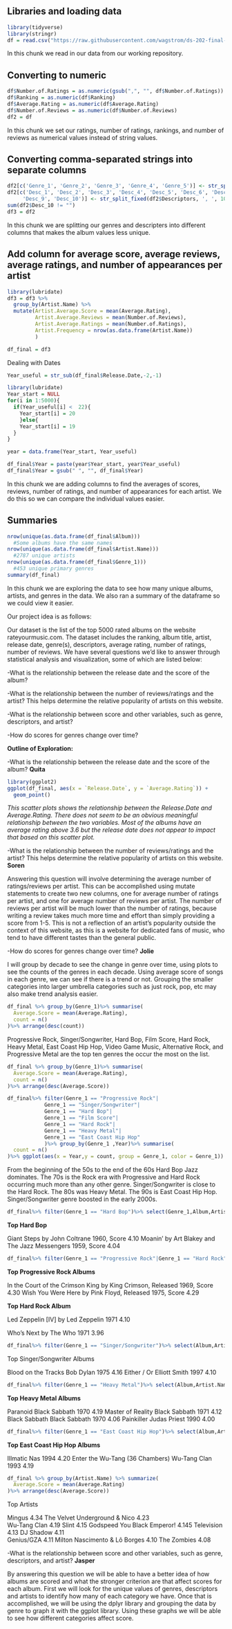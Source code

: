 ## Libraries and loading data

```r
library(tidyverse)
library(stringr)
df = read.csv("https://raw.githubusercontent.com/wagstrom/ds-202-final-project/main/rym_top_5000_all_time.csv")
```

In this chunk we read in our data from our working repository.

## Converting to numeric

```r
df$Number.of.Ratings = as.numeric(gsub(",", "", df$Number.of.Ratings))
df$Ranking = as.numeric(df$Ranking)
df$Average.Rating = as.numeric(df$Average.Rating)
df$Number.of.Reviews = as.numeric(df$Number.of.Reviews)
df2 = df
```

In this chunk we set our ratings, number of ratings, rankings, and number of reviews as numerical values instead of string values.

## Converting comma-separated strings into separate columns

```r
df2[c('Genre_1', 'Genre_2', 'Genre_3', 'Genre_4', 'Genre_5')] <- str_split_fixed(df2$Genres, ', ', 5)
df2[c('Desc_1', 'Desc_2', 'Desc_3', 'Desc_4', 'Desc_5', 'Desc_6', 'Desc_7', 'Desc_8',
     'Desc_9', 'Desc_10')] <- str_split_fixed(df2$Descriptors, ', ', 10)
sum(df2$Desc_10 != "")
df3 = df2
```

In this chunk we are splitting our genres and descripters into different columns that makes the album values less unique.

## Add column for average score, average reviews, average ratings, and number of appearances per artist

```r
library(lubridate)
df3 = df3 %>%
  group_by(Artist.Name) %>%
  mutate(Artist.Average.Score = mean(Average.Rating),
         Artist.Average.Reviews = mean(Number.of.Reviews),
         Artist.Average.Ratings = mean(Number.of.Ratings),
         Artist.Frequency = nrow(as.data.frame(Artist.Name))
         )

df_final = df3
```

Dealing with Dates

```r
Year_useful = str_sub(df_final$Release.Date,-2,-1)

library(lubridate)
Year_start = NULL
for(i in 1:5000){
  if(Year_useful[i] <  22){
    Year_start[i] = 20
    }else{
    Year_start[i] = 19
  }
}

year = data.frame(Year_start, Year_useful)

df_final$Year = paste(year$Year_start, year$Year_useful)
df_final$Year = gsub(" ", "", df_final$Year)
```

In this chunk we are adding columns to find the averages of scores, reviews, number of ratings, and number of appearances for each artist. We do this so we can compare the individual values easier.

## Summaries

```r
nrow(unique(as.data.frame(df_final$Album)))
  #Some albums have the same names
nrow(unique(as.data.frame(df_final$Artist.Name)))
  #2787 unique artists
nrow(unique(as.data.frame(df_final$Genre_1)))
  #453 unique primary genres
summary(df_final)
```

In this chunk we are exploring the data to see how many unique albums, artists, and genres in the data. We also ran a summary of the dataframe so we could view it easier.

Our project idea is as follows:

Our dataset is the list of the top 5000 rated albums on the website rateyourmusic.com. The dataset includes the ranking, album title, artist, release date, genre(s), descriptors, average rating, number of ratings, number of reviews. We have several questions we'd like to answer through statistical analysis and visualization, some of which are listed below:

-What is the relationship between the release date and the score of the album?

-What is the relationship between the number of reviews/ratings and the artist? This helps determine the relative popularity of artists on this website.

-What is the relationship between score and other variables, such as genre, descriptors, and artist?

-How do scores for genres change over time?

**Outline of Exploration:**

-What is the relationship between the release date and the score of the album? **Quita**

```r
library(ggplot2)
ggplot(df_final, aes(x = `Release.Date`, y = `Average.Rating`)) +
  geom_point()
```

*This scatter plots shows the relationship between the Release.Date and Average.Rating. There does not seem to be an obvious meaningful relationship between the two variables. Most of the albums have an average rating above 3.6 but the release date does not appear to impact that based on this scatter plot.*

-What is the relationship between the number of reviews/ratings and the artist? This helps determine the relative popularity of artists on this website. **Soren**

Answering this question will involve determining the average number of ratings/reviews per artist. This can be accomplished using mutate statements to create two new columns, one for average number of ratings per artist, and one for average number of reviews per artist. The number of reviews per artist will be much lower than the number of ratings, because writing a review takes much more time and effort than simply providing a score from 1-5. This is not a reflection of an artist's popularity outside the context of this website, as this is a website for dedicated fans of music, who tend to have different tastes than the general public.

-How do scores for genres change over time? **Jolie**

I will group by decade to see the change in genre over time, using plots to see the counts of the genres in each decade. Using average score of songs in each genre, we can see if there is a trend or not. Grouping the smaller categories into larger umbrella categories such as just rock, pop, etc may also make trend analysis easier.

```r
df_final %>% group_by(Genre_1)%>% summarise(
  Average.Score = mean(Average.Rating),
  count = n()
)%>% arrange(desc(count))
```

Progressive Rock, Singer/Songwriter, Hard Bop, Film Score, Hard Rock, Heavy Metal, East Coast Hip Hop, Video Game Music, Alternative Rock, and Progressive Metal are the top ten genres the occur the most on the list.

```r
df_final %>% group_by(Genre_1)%>% summarise(
  Average.Score = mean(Average.Rating),
  count = n()
)%>% arrange(desc(Average.Score))
```

```r
df_final%>% filter(Genre_1 == "Progressive Rock"|
            Genre_1 == "Singer/Songwriter"|
            Genre_1 == "Hard Bop"|
            Genre_1 == "Film Score"|
            Genre_1 == "Hard Rock"|
            Genre_1 == "Heavy Metal"|
            Genre_1 == "East Coast Hip Hop"
            )%>% group_by(Genre_1 ,Year)%>% summarise(
  count = n()
)%>% ggplot(aes(x = Year,y = count, group = Genre_1, color = Genre_1)) + geom_line()+ theme(axis.text.x = element_text(angle = 90, size = 10))
```

From the beginning of the 50s to the end of the 60s Hard Bop Jazz dominates. The 70s is the Rock era with Progressive and Hard Rock occurring much more than any other genre. Singer/Songwriter is close to the Hard Rock. The 80s was Heavy Metal. The 90s is East Coast Hip Hop. Singer/Songwriter genre boosted in the early 2000s.

```r
df_final%>% filter(Genre_1 == "Hard Bop")%>% select(Genre_1,Album,Artist.Name, Year,Average.Rating)%>% arrange(desc(Average.Rating))
```

**Top Hard Bop**

Giant Steps by John Coltrane	1960, Score 4.10
Moanin' by Art Blakey and The Jazz Messengers	1959, Score 4.04

```r
df_final%>% filter(Genre_1 == "Progressive Rock"|Genre_1 == "Hard Rock")%>% select(Album,Artist.Name, Year,Average.Rating)%>% arrange(desc(Average.Rating))
```

**Top Progressive Rock Albums**

In the Court of the Crimson King by King Crimson, Released 1969, Score 4.30
Wish You Were Here by Pink Floyd, Released 1975, Score 4.29

**Top Hard Rock Album**

Led Zeppelin [IV] by Led Zeppelin	1971	4.10

Who's Next by The Who	1971	3.96

```r
df_final%>% filter(Genre_1 == "Singer/Songwriter")%>% select(Album,Artist.Name, Year,Average.Rating)%>% arrange(desc(Average.Rating))
```

Top Singer/Songwriter Albums

Blood on the Tracks	Bob Dylan	1975	4.16
Either / Or Elliott Smith	1997	4.10

```r
df_final%>% filter(Genre_1 == "Heavy Metal")%>% select(Album,Artist.Name, Year,Average.Rating)%>% arrange(desc(Average.Rating))
```

**Top Heavy Metal Albums**

Paranoid	Black Sabbath	1970	4.19
Master of Reality	Black Sabbath	1971	4.12
Black Sabbath	Black Sabbath	1970	4.06
Painkiller Judas Priest	1990	4.00

```r
df_final%>% filter(Genre_1 == "East Coast Hip Hop")%>% select(Album,Artist.Name, Year,Average.Rating)%>% arrange(desc(Average.Rating))
```

**Top East Coast Hip Hop Albums**

Illmatic	Nas	1994	4.20
Enter the Wu-Tang (36 Chambers) Wu-Tang Clan	1993	4.19

```r
df_final %>% group_by(Artist.Name) %>% summarize(
  Average.Score = mean(Average.Rating)
)%>% arrange(desc(Average.Score))
```

Top Artists

Mingus	4.34
The Velvet Underground & Nico 4.23	
Wu-Tang Clan	4.19
Slint	4.15
Godspeed You Black Emperor! 4.145
Television 4.13
DJ Shadow 4.11	
Genius/GZA	4.11
Milton Nascimento & Lô Borges	4.10
The Zombies 4.08

-What is the relationship between score and other variables, such as genre, descriptors, and artist? **Jasper**

By answering this question we will be able to have a better idea of how albums are scored and what the stronger criterion are that affect scores for each album. First we will look for the unique values of genres, descriptors and artists to identify how many of each category we have. Once that is accomplished, we will be using the dplyr library and grouping the data by genre to graph it with the ggplot library. Using these graphs we will be able to see how different categories affect score.
